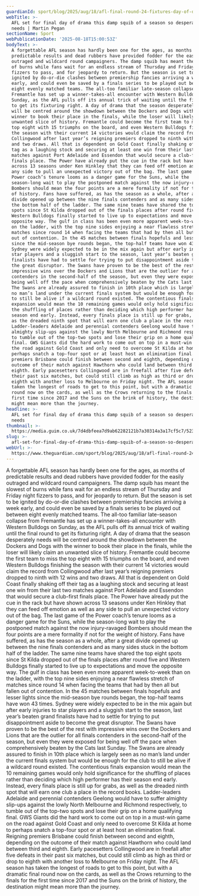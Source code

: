 ```yaml
---
guardianId: sport/blog/2025/aug/18/afl-final-round-24-fixtures-day-of-drama-on-cards
webTitle: >-
  AFL set for final day of drama this damp squib of a season so desperately
  needs | Martin Pegan
sectionName: Sport
webPublicationDate: '2025-08-18T15:00:53Z'
bodyText: >-
  A forgettable AFL season has hardly been one for the ages, as months of
  predictable results and dead rubbers have provided fodder for the easily
  outraged and wildcard round campaigners. The damp squib has meant the slowest
  of burns while fans wait for an endless stream of Thursday and Friday night
  fizzers to pass, and for jeopardy to return. But the season is set to be
  ignited by do-or-die clashes between premiership fancies arriving a week
  early, and could even be saved by a finals series to be played out between
  eight evenly matched teams. The all-too familiar late-season collapse from
  Fremantle has set up a winner-takes-all encounter with Western Bulldogs on
  Sunday, as the AFL pulls off its annual trick of waiting until the final round
  to get its fixturing right. A day of drama that the season desperately needs
  will be centred around the showdown between the Dockers and Dogs with the
  winner to book their place in the finals, while the loser will likely claim an
  unwanted slice of history. Fremantle could become the first team to miss the
  top eight with 15 triumphs on the board, and even Western Bulldogs finishing
  the season with their current 14 victories would claim the record from
  Collingwood after last year’s reigning premiers dropped to ninth with 12 wins
  and two draws. All that is dependent on Gold Coast finally shaking off their
  tag as a laughing stock and securing at least one win from their last two
  matches against Port Adelaide and Essendon that would secure a club-first
  finals place. The Power have already put the cue in the rack but have shown
  across 13 seasons under Ken Hinkley that they can feed off emotion as well as
  any side to pull an unexpected victory out of the bag. The last game of the
  Power coach’s tenure looms as a danger game for the Suns, while the
  season-long wait to play the postponed match against the now injury-ravaged
  Bombers should mean the four points are a mere formality if not for the weight
  of history. Fans have suffered, as has the season as a whole, after a great
  divide opened up between the nine finals contenders and as many sides stuck in
  the bottom half of the ladder. The same nine teams have shared the top eight
  spots since St Kilda dropped out of the finals places after round five and
  Western Bulldogs finally started to live up to expectations and move the
  opposite way. The gulf in class has been even more apparent week-to-week than
  on the ladder, with the top nine sides enjoying a near flawless stretch of
  matches since round 14 when facing the teams that had by then all but fallen
  out of contention. In the 45 matches between finals hopefuls and lesser lights
  since the mid-season bye rounds began, the top-half teams have won 43 times.
  Sydney were widely expected to be in the mix again but after early injuries to
  star players and a sluggish start to the season, last year’s beaten grand
  finalists have had to settle for trying to put disappointment aside to become
  the great disruptor. The Swans have proven to be the best of the rest with
  impressive wins over the Dockers and Lions that are the outlier for all finals
  contenders in the second-half of the season, but even they were exposed for
  being well off the pace when comprehensively beaten by the Cats last Sunday.
  The Swans are already assured to finish in 10th place which is largely seen as
  no man’s land under the current finals system but would be enough for the club
  to still be alive if a wildcard round existed. The contentious finals
  expansion would mean the 10 remaining games would only hold significance for
  the shuffling of places rather than deciding which high performer has their
  season end early. Instead, every finals place is still up for grabs, as well
  as the dreaded ninth spot that will earn one club a place in the record books.
  Ladder-leaders Adelaide and perennial contenders Geelong would have to suffer
  almighty slip-ups against the lowly North Melbourne and Richmond respectively,
  to tumble out of the top-two spots and lose their grip on a home qualifying
  final. GWS Giants did the hard work to come out on top in a must-win game on
  the road against Gold Coast and only need to overcome St Kilda at home to
  perhaps snatch a top-four spot or at least host an elimination final. Reigning
  premiers Brisbane could finish between second and eighth, depending on the
  outcome of their match against Hawthorn who could land between third and
  eighth. Early pacesetters Collingwood are in freefall after five defeats in
  their past six matches, but could still climb as high as third or drop to
  eighth with another loss to Melbourne on Friday night. The AFL season has
  taken the longest of roads to get to this point, but with a dramatic final
  round now on the cards, as well as the Crows returning to the finals for the
  first time since 2017 and the Suns on the brink of history, the destination
  might mean more than the journey.
headline: >-
  AFL set for final day of drama this damp squib of a season so desperately
  needs
thumbnail: >-
  https://media.guim.co.uk/7d4dbfeea7d9ab62282121b7a30314a3a17cf5c7/523_0_3287_2630/500.jpg
slug: >-
  afl-set-for-final-day-of-drama-this-damp-squib-of-a-season-so-desperately-needs-or-martin-pegan
webUrl: >-
  https://www.theguardian.com/sport/blog/2025/aug/18/afl-final-round-24-fixtures-day-of-drama-on-cards
---
```

A forgettable AFL season has hardly been one for the ages, as months of predictable results and dead rubbers have provided fodder for the easily outraged and wildcard round campaigners. The damp squib has meant the slowest of burns while fans wait for an endless stream of Thursday and Friday night fizzers to pass, and for jeopardy to return. But the season is set to be ignited by do-or-die clashes between premiership fancies arriving a week early, and could even be saved by a finals series to be played out between eight evenly matched teams. The all-too familiar late-season collapse from Fremantle has set up a winner-takes-all encounter with Western Bulldogs on Sunday, as the AFL pulls off its annual trick of waiting until the final round to get its fixturing right. A day of drama that the season desperately needs will be centred around the showdown between the Dockers and Dogs with the winner to book their place in the finals, while the loser will likely claim an unwanted slice of history. Fremantle could become the first team to miss the top eight with 15 triumphs on the board, and even Western Bulldogs finishing the season with their current 14 victories would claim the record from Collingwood after last year’s reigning premiers dropped to ninth with 12 wins and two draws. All that is dependent on Gold Coast finally shaking off their tag as a laughing stock and securing at least one win from their last two matches against Port Adelaide and Essendon that would secure a club-first finals place. The Power have already put the cue in the rack but have shown across 13 seasons under Ken Hinkley that they can feed off emotion as well as any side to pull an unexpected victory out of the bag. The last game of the Power coach’s tenure looms as a danger game for the Suns, while the season-long wait to play the postponed match against the now injury-ravaged Bombers should mean the four points are a mere formality if not for the weight of history. Fans have suffered, as has the season as a whole, after a great divide opened up between the nine finals contenders and as many sides stuck in the bottom half of the ladder. The same nine teams have shared the top eight spots since St Kilda dropped out of the finals places after round five and Western Bulldogs finally started to live up to expectations and move the opposite way. The gulf in class has been even more apparent week-to-week than on the ladder, with the top nine sides enjoying a near flawless stretch of matches since round 14 when facing the teams that had by then all but fallen out of contention. In the 45 matches between finals hopefuls and lesser lights since the mid-season bye rounds began, the top-half teams have won 43 times. Sydney were widely expected to be in the mix again but after early injuries to star players and a sluggish start to the season, last year’s beaten grand finalists have had to settle for trying to put disappointment aside to become the great disruptor. The Swans have proven to be the best of the rest with impressive wins over the Dockers and Lions that are the outlier for all finals contenders in the second-half of the season, but even they were exposed for being well off the pace when comprehensively beaten by the Cats last Sunday. The Swans are already assured to finish in 10th place which is largely seen as no man’s land under the current finals system but would be enough for the club to still be alive if a wildcard round existed. The contentious finals expansion would mean the 10 remaining games would only hold significance for the shuffling of places rather than deciding which high performer has their season end early. Instead, every finals place is still up for grabs, as well as the dreaded ninth spot that will earn one club a place in the record books. Ladder-leaders Adelaide and perennial contenders Geelong would have to suffer almighty slip-ups against the lowly North Melbourne and Richmond respectively, to tumble out of the top-two spots and lose their grip on a home qualifying final. GWS Giants did the hard work to come out on top in a must-win game on the road against Gold Coast and only need to overcome St Kilda at home to perhaps snatch a top-four spot or at least host an elimination final. Reigning premiers Brisbane could finish between second and eighth, depending on the outcome of their match against Hawthorn who could land between third and eighth. Early pacesetters Collingwood are in freefall after five defeats in their past six matches, but could still climb as high as third or drop to eighth with another loss to Melbourne on Friday night. The AFL season has taken the longest of roads to get to this point, but with a dramatic final round now on the cards, as well as the Crows returning to the finals for the first time since 2017 and the Suns on the brink of history, the destination might mean more than the journey.
